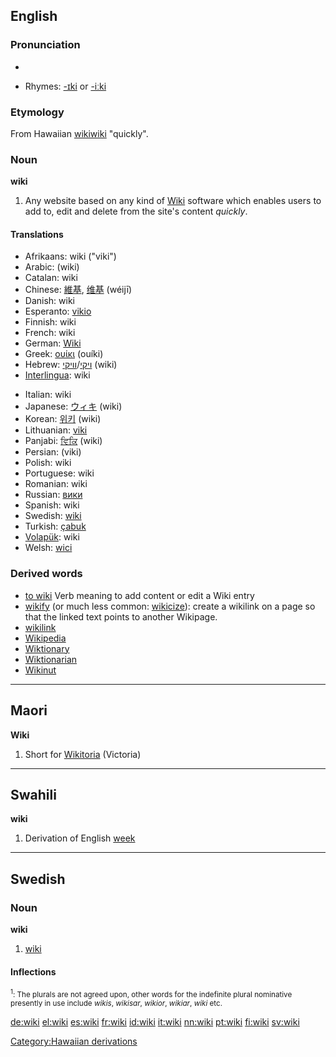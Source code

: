 {{wikipedia}}
==English==
===Pronunciation===
*{{IPA|/ˈwɪ.ki/ or /ˈwi.ki/}}

*Rhymes: [[rhymes:English:-ɪki|-ɪki]] or [[Rhymes:English:-iːki|-iːki]]

===Etymology===
From Hawaiian [[wikiwiki]] "quickly".

===Noun===
'''wiki'''
# Any website based on any kind of [[w:Wiki|Wiki]] software which enables users to add to, edit and delete from the site's content ''quickly''.

==== Translations ====
{{top}}
*Afrikaans: wiki ("viki")
*Arabic: {{ARchar|[[ويكي]]}} (wiki)
*Catalan: wiki
*Chinese: [[維基]], [[维基]] (wéijī)
*Danish: wiki
*Esperanto: [[vikio]]
*Finnish: wiki
*French: wiki {{m}}
*German: [[Wiki]] {{n}}
*Greek: [[ουίκι]] (ouíki)
*Hebrew: [[ויקי]]/[[וויקי]] (wiki)
*[[Interlingua]]: wiki
{{mid}}
*Italian: wiki
*Japanese: [[ウィキ]] (wiki)
*Korean: [[위키]] (wiki)
*Lithuanian: [[viki]]
*Panjabi: [[ਵਿਕਿ]] (wiki)
*Persian: {{FAchar|[[ویكی]]}} (viki)
*Polish: wiki
*Portuguese: wiki
*Romanian: wiki
*Russian: [[вики]]
*Spanish: wiki
*Swedish: [[#Swedish|wiki]]
*Turkish: [[çabuk]]
*[[Volapük]]: wiki
*Welsh: [[wici]]
{{bottom}}

===Derived words===
* [[to wiki]] Verb meaning to add content or edit a Wiki entry
* [[wikify]] (or much less common: [[wikicize]]): create a wikilink on a page so that the linked text points to another Wikipage.
* [[wikilink]]
* [[Wikipedia]]
* [[Wiktionary]]
* [[Wiktionarian]]
* [[Wikinut]]


----

==Maori==
'''Wiki'''

# Short for [[Wikitoria]] (Victoria)


----

==Swahili==
'''wiki'''

# Derivation of English [[week]] 


-----

==Swedish==
===Noun===
'''wiki'''

#[[#English|wiki]]

====Inflections====
{{sv-noun|gender=Common|wiki|wikin|wikier|wikierna|wikis|wikins|wikiers|wikiernas}}
<small><sup>1</sup>: The plurals are not agreed upon, other words for the indefinite plural nominative presently in use include ''wikis'', ''wikisar'', ''wikior'', ''wikiar'', ''wiki'' etc.</small>

[[Category:Hawaiian derivations]]

[[de:wiki]]
[[el:wiki]]
[[es:wiki]]
[[fr:wiki]]
[[id:wiki]]
[[it:wiki]]
[[nn:wiki]]
[[pt:wiki]]
[[fi:wiki]]
[[sv:wiki]]